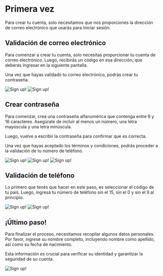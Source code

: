 # Primera vez

Para crear tu cuenta, solo necesitamos que nos proporciones la dirección de correo electrónico que usarás para iniciar sesión.

## Validación de correo electrónico

Para comenzar a crear tu cuenta, solo necesitas proporcionar tu cuenta de correo electrónico. Luego, recibirás un código en esa dirección, que deberás ingresar en la siguiente pantalla. 

Una vez que hayas validado tu correo electrónico, podrás crear tu contraseña.

![Sign up!](../../src/images/1_email.png)
![Sign up!](../../src/images/2_email_codigo.png)

## Crear contraseña

Para comenzar, crea una contraseña alfanumérica que contenga entre 8 y 16 caracteres. Asegúrate de incluir al menos un número, una letra mayúscula y una letra minúscula.

Luego, vuelve a escribir la contraseña para confirmar que es correcta. 

Una vez que hayas aceptado los términos y condiciones, podrás proceder a la validación de tu número de teléfono.

![Sign up!](../../src/images/3_contrasena.png) 
![Sign up!](../../src/images/4_contrasena.png)
![Sign up!](../../src/images/5_contrasena.png)

## Validación de teléfono

Lo primero que tenés que hacer en este paso, es seleccionar el código de tu país.  Luego, ingresá tu número de teléfono sin el 15, sin el 0 y sin el 9 al principio. 

![Sign up!](../../src/images/6_telefono.png) 
![Sign up!](../../src/images/7_telefono_codigo.png)

## ¡Último paso\!

Para finalizar el proceso, necesitamos recopilar algunos datos personales. Por favor, ingrese su nombre completo, incluyendo nombre como apellido, así como su fecha de nacimiento.

Esta información es crucial para verificar su identidad y garantizar la seguridad de su cuenta.

![Sign up!](../../src/images/8_datos_generales.png)